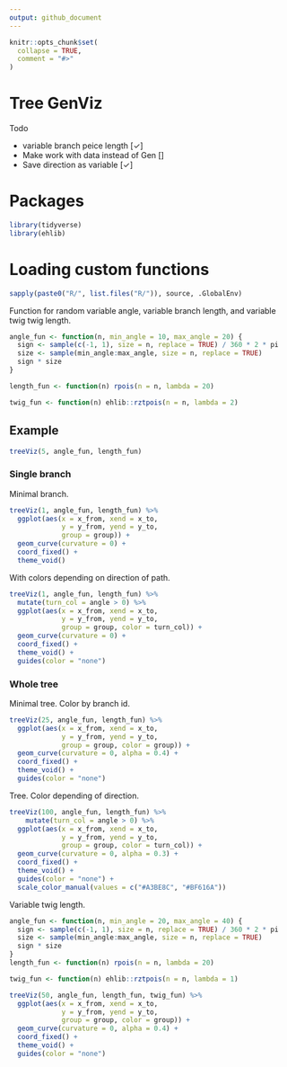 ```yaml
---
output: github_document
---
```


<!-- README.md is generated from README.Rmd. Please edit that file -->

```r
knitr::opts_chunk$set(
  collapse = TRUE,
  comment = "#>"
)
```
# Tree GenViz

Todo

- variable branch peice length [✓]
- Make work with data instead of Gen []
- Save direction as variable [✓]

# Packages

```r
library(tidyverse)
library(ehlib)
```

# Loading custom functions

```r
sapply(paste0("R/", list.files("R/")), source, .GlobalEnv)
```

Function for random variable angle, variable branch length, and variable twig twig length. 

```r
angle_fun <- function(n, min_angle = 10, max_angle = 20) {
  sign <- sample(c(-1, 1), size = n, replace = TRUE) / 360 * 2 * pi
  size <- sample(min_angle:max_angle, size = n, replace = TRUE)
  sign * size
}

length_fun <- function(n) rpois(n = n, lambda = 20)

twig_fun <- function(n) ehlib::rztpois(n = n, lambda = 2)
```

## Example

```r
treeViz(5, angle_fun, length_fun)
```

### Single branch

Minimal branch.

```r
treeViz(1, angle_fun, length_fun) %>%
  ggplot(aes(x = x_from, xend = x_to,
             y = y_from, yend = y_to, 
             group = group)) +
  geom_curve(curvature = 0) +
  coord_fixed() +
  theme_void()
```

With colors depending on direction of path.

```r
treeViz(1, angle_fun, length_fun) %>%
  mutate(turn_col = angle > 0) %>%
  ggplot(aes(x = x_from, xend = x_to,
             y = y_from, yend = y_to, 
             group = group, color = turn_col)) +
  geom_curve(curvature = 0) +
  coord_fixed() +
  theme_void() +
  guides(color = "none")
```

### Whole tree

Minimal tree. Color by branch id.

```r
treeViz(25, angle_fun, length_fun) %>%
  ggplot(aes(x = x_from, xend = x_to,
             y = y_from, yend = y_to, 
             group = group, color = group)) +
  geom_curve(curvature = 0, alpha = 0.4) +
  coord_fixed() +
  theme_void() +
  guides(color = "none")
```

Tree. Color depending of direction.

```r
treeViz(100, angle_fun, length_fun) %>%
    mutate(turn_col = angle > 0) %>%
  ggplot(aes(x = x_from, xend = x_to,
             y = y_from, yend = y_to, 
             group = group, color = turn_col)) +
  geom_curve(curvature = 0, alpha = 0.3) +
  coord_fixed() +
  theme_void() +
  guides(color = "none") +
  scale_color_manual(values = c("#A3BE8C", "#BF616A"))
```

Variable twig length.

```r
angle_fun <- function(n, min_angle = 20, max_angle = 40) {
  sign <- sample(c(-1, 1), size = n, replace = TRUE) / 360 * 2 * pi
  size <- sample(min_angle:max_angle, size = n, replace = TRUE)
  sign * size
}
length_fun <- function(n) rpois(n = n, lambda = 20)

twig_fun <- function(n) ehlib::rztpois(n = n, lambda = 1)

treeViz(50, angle_fun, length_fun, twig_fun) %>%
  ggplot(aes(x = x_from, xend = x_to,
             y = y_from, yend = y_to, 
             group = group, color = group)) +
  geom_curve(curvature = 0, alpha = 0.4) +
  coord_fixed() +
  theme_void() +
  guides(color = "none")
```

